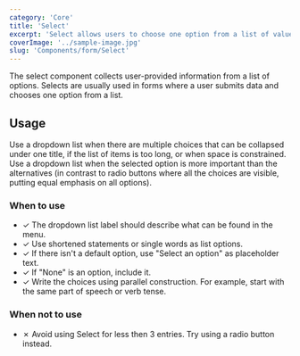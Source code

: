 ```yaml
---
category: 'Core'
title: 'Select'
excerpt: 'Select allows users to choose one option from a list of values.'
coverImage: '../sample-image.jpg'
slug: 'Components/form/Select'
---
```


The select component collects user-provided information from a list of options. Selects are usually used in forms where a user submits data and chooses one option from a list.

## Usage

Use a dropdown list when there are multiple choices that can be collapsed under one title, if the list of items is too long, or when space is constrained.
Use a dropdown list when the selected option is more important than the alternatives (in contrast to radio buttons where all the choices are visible, putting equal emphasis on all options).

### When to use

- ✓ The dropdown list label should describe what can be found in the menu.
- ✓ Use shortened statements or single words as list options.
- ✓ If there isn't a default option, use "Select an option" as placeholder text.
- ✓ If "None" is an option, include it.
- ✓ Write the choices using parallel construction. For example, start with the
  same part of speech or verb tense.

### When not to use

- ✗ Avoid using Select for less then 3 entries. Try using a radio button instead.
